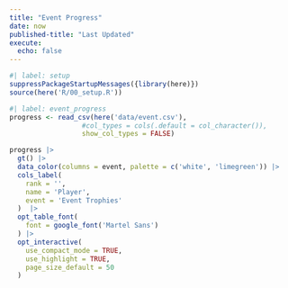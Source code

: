 ```yaml
---
title: "Event Progress"
date: now
published-title: "Last Updated"
execute: 
  echo: false
---
```


```r
#| label: setup
suppressPackageStartupMessages({library(here)})
source(here('R/00_setup.R'))
```

```r
#| label: event_progress
progress <- read_csv(here('data/event.csv'), 
                  #col_types = cols(.default = col_character()),
                  show_col_types = FALSE)
```

:::{.column-screen-inset}

```r
progress |> 
  gt() |> 
  data_color(columns = event, palette = c('white', 'limegreen')) |> 
  cols_label(
    rank = '',
    name = 'Player',
    event = 'Event Trophies'
  )  |> 
  opt_table_font(
    font = google_font('Martel Sans')
  ) |> 
  opt_interactive(
    use_compact_mode = TRUE,
    use_highlight = TRUE,
    page_size_default = 50
  )
```

:::

